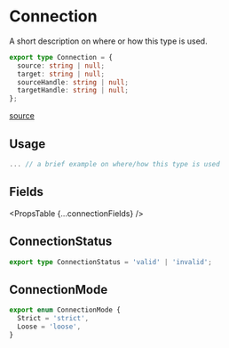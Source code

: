 
# Connection

A short description on where or how this type is used.

```ts
export type Connection = {
  source: string | null;
  target: string | null;
  sourceHandle: string | null;
  targetHandle: string | null;
};
```

[source](https://github.com/wbkd/react-flow/blob/b6ac43ba4546a15329968f638968b9be3aa87040/packages/system/src/types/general.ts#L24C1-L29C3)

## Usage

```ts
... // a brief example on where/how this type is used
```

## Fields

<PropsTable {...connectionFields} />

## ConnectionStatus

```ts
export type ConnectionStatus = 'valid' | 'invalid';
```

## ConnectionMode

```ts
export enum ConnectionMode {
  Strict = 'strict',
  Loose = 'loose',
}
```
